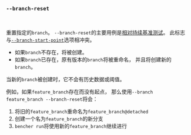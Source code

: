 ### `--branch-reset`

<br />

重置指定的`branch`。
`--branch-reset`的主要用例是[相对持续基准测试][相对持续基准测试]。
此标志与[`--branch-start-point`][分支起点]选项相冲突。

- 如果`branch`不存在，将被创建。
- 如果`branch`已存在，原有版本的`branch`将被重命名，
  并且将创建新的`branch`。

当新的`branch`被创建时，它不会有历史数据或阈值。

例如，如果`feature_branch`存在而没有起点，
那么使用`--branch feature_branch --branch-reset`将会：

1. 将旧的`feature_branch`重命名为`feature_branch@detached`
2. 创建一个名为`feature_branch`的新分支
3. `bencher run`将使用新的`feature_branch`继续进行

[相对持续基准测试]: /zh/docs/how-to/track-benchmarks/#relative-continuous-benchmarking

[分支起点]: #--branch-start-point-branch